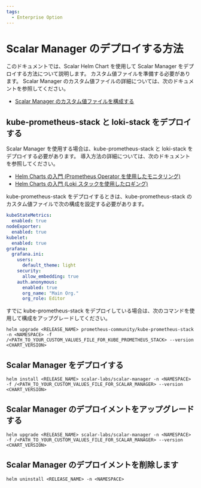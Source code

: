 ```yaml
---
tags:
  - Enterprise Option
---
```


# Scalar Manager のデプロイする方法


<TranslationBanner />

このドキュメントでは、Scalar Helm Chart を使用して Scalar Manager をデプロイする方法について説明します。 カスタム値ファイルを準備する必要があります。 Scalar Manager のカスタム値ファイルの詳細については、次のドキュメントを参照してください。

* [Scalar Manager のカスタム値ファイルを構成する](./configure-custom-values-scalar-manager.mdx)

## kube-prometheus-stack と loki-stack をデプロイする

Scalar Manager を使用する場合は、kube-prometheus-stack と loki-stack をデプロイする必要があります。 導入方法の詳細については、次のドキュメントを参照してください。

* [Helm Charts の入門 (Prometheus Operator を使用したモニタリング)](getting-started-monitoring.mdx)
* [Helm Charts の入門 (Loki スタックを使用したロギング)](getting-started-logging.mdx)

kube-prometheus-stack をデプロイするときは、kube-prometheus-stack のカスタム値ファイルで次の構成を設定する必要があります。

```yaml
kubeStateMetrics:
  enabled: true
nodeExporter:
  enabled: true
kubelet:
  enabled: true
grafana:
  grafana.ini:
    users:
      default_theme: light
    security:
      allow_embedding: true
    auth.anonymous:
      enabled: true
      org_name: "Main Org."
      org_role: Editor
```

すでに kube-prometheus-stack をデプロイしている場合は、次のコマンドを使用して構成をアップグレードしてください。

```console
helm upgrade <RELEASE_NAME> prometheus-community/kube-prometheus-stack -n <NAMESPACE> -f /<PATH_TO_YOUR_CUSTOM_VALUES_FILE_FOR_KUBE_PROMETHEUS_STACK> --version <CHART_VERSION>
```

## Scalar Manager をデプロイする

```console
helm install <RELEASE_NAME> scalar-labs/scalar-manager -n <NAMESPACE> -f /<PATH_TO_YOUR_CUSTOM_VALUES_FILE_FOR_SCALAR_MANAGER> --version <CHART_VERSION>
```

## Scalar Manager のデプロイメントをアップグレードする

```console
helm upgrade <RELEASE_NAME> scalar-labs/scalar-manager -n <NAMESPACE> -f /<PATH_TO_YOUR_CUSTOM_VALUES_FILE_FOR_SCALAR_MANAGER> --version <CHART_VERSION>
```

## Scalar Manager のデプロイメントを削除します

```console
helm uninstall <RELEASE_NAME> -n <NAMESPACE>
```
